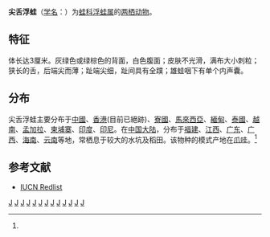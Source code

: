 {{Speciesbox
| taxon = Occidozyga lima
| status = LC
| status_system = iucn3.1
| image = Occid lima 060304 2498 la.jpg
| binomial_authority = (Gravenhorst, 1829)<ref name='id4936'>{{cite web| url =http://www.bioinfo.cn/db05/BjdwSpecies.php?action=view&id=4936| title =尖舌浮蛙| work =《中国动物物种编目数据库》| publisher =中国科学院微生物研究所| author =中国科学院动物研究所| accessdate =2009-04-11| deadurl =yes| archiveurl =https://web.archive.org/web/20160305081905/http://www.bioinfo.cn/db05/BjdwSpecies.php?action=view&id=4936| archivedate =2016-03-05}}</ref>
}}

'''尖舌浮蛙'''（[[学名|学名]]：{{lang|la|''Occidozyga lima''}}）为[[蛙科|蛙科]][[浮蛙属|浮蛙属]]的[[两栖动物|两栖动物]]。

== 特征 ==
体长达3厘米。灰绿色或绿棕色的背面，白色腹面；皮肤不光滑，满布大小刺粒；狭长的舌，后端尖而薄；趾端尖细，趾间具有全蹼；雄蛙咽下有单个内声囊。

== 分布 ==
尖舌浮蛙主要分布于[[中國|中國]]、[[香港|香港]](目前已絕跡)、[[寮國|寮國]]、[[馬來西亞|馬來西亞]]、[[緬甸|緬甸]]、[[泰國|泰國]]、[[越南|越南]]、[[孟加拉|孟加拉]]、[[柬埔寨|柬埔寨]]、[[印度|印度]]、[[印尼|印尼]]。在[[中国大陆|中国大陆]]，分布于[[福建|福建]]、[[江西|江西]]、[[广东|广东]]、[[广西|广西]]、[[海南|海南]]、[[云南|云南]]等地，常栖息于较大的水坑及稻田。该物种的模式产地在[[爪哇|爪哇]]。<ref name='id4936'/>

== 参考文献 ==
{{reflist}}
*[http://www.iucnredlist.org/details/58411 IUCN Redlist]

{{Taxonbar|from=Q2670022}}

[[Category:浮蛙属|J]]
[[Category:香港動物|J]]
[[Category:中國兩棲動物|J]]
[[Category:老撾動物|J]]
[[Category:馬來西亞動物|J]]
[[Category:緬甸動物|J]]
[[Category:泰國動物|J]]
[[Category:越南動物|J]]
[[Category:孟加拉國動物|J]]
[[Category:柬埔寨動物|J]]
[[Category:印度兩棲動物|J]]
[[Category:印尼動物|J]]
[[Category:_1829年描述的动物|J]]